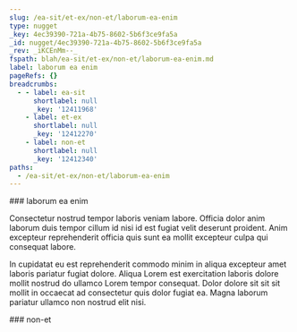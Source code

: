 ```yaml
---
slug: /ea-sit/et-ex/non-et/laborum-ea-enim
type: nugget
_key: 4ec39390-721a-4b75-8602-5b6f3ce9fa5a
_id: nugget/4ec39390-721a-4b75-8602-5b6f3ce9fa5a
_rev: _iKCEnMm--_
fspath: blah/ea-sit/et-ex/non-et/laborum-ea-enim.md
label: laborum ea enim
pageRefs: {}
breadcrumbs:
  - - label: ea-sit
      shortlabel: null
      _key: '12411968'
    - label: et-ex
      shortlabel: null
      _key: '12412270'
    - label: non-et
      shortlabel: null
      _key: '12412340'
paths:
  - /ea-sit/et-ex/non-et/laborum-ea-enim
---
```


<NuggetArea>
<Nugget slug="/ea-sit/et-ex/non-et/laborum-ea-enim" type="nugget" _key="4ec39390-721a-4b75-8602-5b6f3ce9fa5a" _id="nugget/4ec39390-721a-4b75-8602-5b6f3ce9fa5a" _rev="_iKCEnMm--_" fspath="blah/ea-sit/et-ex/non-et/laborum-ea-enim.md" label="laborum ea enim" paths="/ea-sit/et-ex/non-et/laborum-ea-enim">
<NuggetBody>
### laborum ea enim

Consectetur nostrud tempor laboris veniam labore. Officia dolor anim laborum duis tempor cillum id nisi id est fugiat velit deserunt proident. Anim excepteur reprehenderit officia quis sunt ea mollit excepteur culpa qui consequat labore.

In cupidatat eu est reprehenderit commodo minim in aliqua excepteur amet laboris pariatur fugiat dolore. Aliqua Lorem est exercitation laboris dolore mollit nostrud do ullamco Lorem tempor consequat. Dolor dolore sit sit sit mollit in occaecat ad consectetur quis dolor fugiat ea. Magna laborum pariatur ullamco non nostrud elit nisi.

</NuggetBody>
<Breadcrumbs>
<Crumbs>
<Crumb _key="12411968" label="ea-sit" /><Crumb _key="12412270" label="et-ex" /><Crumb _key="12412340" label="non-et" />
</Crumbs>
</Breadcrumbs>
</Nugget>

<NuggetsInbound>
</NuggetsInbound>
<NuggetsOutbound>
</NuggetsOutbound>
</NuggetArea>
<PassagesInbound>
<Passage direction="inbound" type="passage" _key="12412340" _id="passage/12412340" _rev="_iKCEnMi--A" label="non-et" passage="non-et" fspath="blah/ea-sit/et-ex/non-et" paths="/ea-sit/et-ex/non-et" slug="/ea-sit/et-ex/non-et">
<NuggetBody>
### non-et

</NuggetBody>
<Breadcrumbs>
<Crumbs>
<Crumb _key="12411968" label="ea-sit" /><Crumb _key="12412270" label="et-ex" />
</Crumbs>
</Breadcrumbs>
</Passage>

</PassagesInbound>
<PassagesOutbound>
</PassagesOutbound>